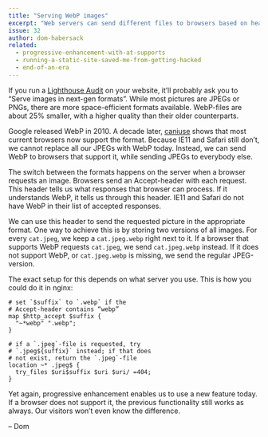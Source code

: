 ```yaml
---
title: "Serving WebP images"
excerpt: "Web servers can send different files to browsers based on headers in a request. Knowing this, we can send WebP-files only to browsers that support them."
issue: 32
author: dom-habersack
related:
  - progressive-enhancement-with-at-supports
  - running-a-static-site-saved-me-from-getting-hacked
  - end-of-an-era
---
```

If you run a [Lighthouse Audit](https://developers.google.com/speed/pagespeed/insights/) on your website, it’ll probably ask you to “Serve images in next-gen formats”. While most pictures are JPEGs or PNGs, there are more space-efficient formats available. WebP-files are about 25% smaller, with a higher quality than their older counterparts.

Google released WebP in 2010. A decade later, [caniuse](https://caniuse.com/#feat=webp) shows that most current browsers now support the format. Because IE11 and Safari still don’t, we cannot replace all our JPEGs with WebP today. Instead, we can send WebP to browsers that support it, while sending JPEGs to everybody else.

The switch between the formats happens on the server when a browser requests an image. Browsers send an Accept-header with each request. This header tells us what responses that browser can process. If it understands WebP, it tells us through this header. IE11 and Safari do not have WebP in their list of accepted responses.

We can use this header to send the requested picture in the appropriate format. One way to achieve this is by storing two versions of all images. For every `cat.jpeg`, we keep a `cat.jpeg.webp` right next to it. If a browser that supports WebP requests `cat.jpeg`, we send `cat.jpeg.webp` instead. If it does not support WebP, or `cat.jpeg.webp` is missing, we send the regular JPEG-version.

The exact setup for this depends on what server you use. This is how you could do it in nginx:

```nginx
# set `$suffix` to `.webp` if the
# Accept-header contains “webp”
map $http_accept $suffix {
  "~*webp" ".webp";
}

# if a `.jpeg`-file is requested, try
# `.jpeg${suffix}` instead; if that does
# not exist, return the `.jpeg`-file
location ~* .jpeg$ {
  try_files $uri$suffix $uri $uri/ =404;
}
```

Yet again, progressive enhancement enables us to use a new feature today. If a browser does not support it, the previous functionality still works as always. Our visitors won’t even know the difference.

– Dom
